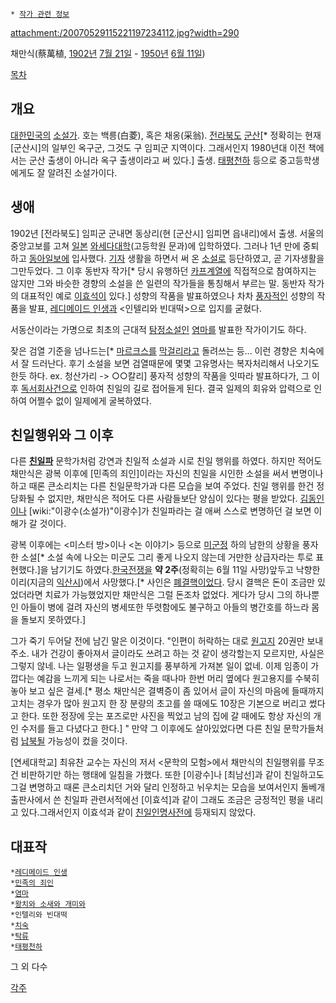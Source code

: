  * [[작가 관련 정보]]

attachment:/20070529115221197234112.jpg?width=290

채만식(蔡萬植, [[1902년]] [[7월 21일]] - [[1950년]] [[6월 11일]])

[[목차]]
== 개요 ==
[[대한민국]]의 [[소설가]]. 호는 백릉(白菱), 혹은 채옹(采翁). [[전라북도]] [[군산시|군산]][* 정확히는 현재 [군산시]의 일부인 옥구군, 그것도 구 임피군 지역이다. 그래서인지 1980년대 이전 책에서는 군산 출생이 아니라 옥구 출생이라고 써 있다.] 출생. [[태평천하]] 등으로 중고등학생에게도 잘 알려진 소설가이다.

== 생애 ==
1902년 [전라북도] 임피군 군내면 동상리(현 [군산시] 임피면 읍내리)에서 출생. 서울의 중앙고보를 고쳐 [[일본]] [[와세다대학]](고등학원 문과)에 입학하였다. 그러나 1년 만에 중퇴하고 [[동아일보]]에 입사했다. [[기자]] 생활을 하면서 써 온 [[소설]]로 등단하였고, 곧 기자생활을 그만두었다. 그 이후 동반자 작가[* 당시 유행하던 [[카프]]계열에 직접적으로 참여하지는 않지만 그와 바슷한 경향의 소설을 쓴 일련의 작가들을 통칭해서 부르는 말. 동반자 작가의 대표적인 예로 [[이효석]]이 있다.] 성향의 작품을 발표하였으나 차차 [[풍자]]적인 성향의 작품을 발표, [[레디메이드 인생]]과 <인텔리와 빈대떡>으로 입지를 굳혔다. 

서동산이라는 가명으로 최초의 근대적 [[탐정]]소설인 [[염마]]를 발표한 작가이기도 하다.

잦은 검열 기준을 넘나드는[* [[마르크스]]를 [[막걸리]]라고 돌려쓰는 등... 이런 경향은 치숙에서 잘 드러난다. 후기 소설을 보면 검열때문에 몇몇 고유명사는 복자처리해서 나오기도 한듯 하다. ex. 청산가리 -> ○○칼리] 풍자적 성향의 작품을 잇따라 발표하다가, 그 이후 [[독서회사건]]으로 인하여 친일의 길로 접어들게 된다. 결국 일제의 회유와 압력으로 인하여 어쩔수 없이 일제에게 굴복하였다. 

== 친일행위와 그 이후 ==
다른 '''[[친일파]]''' 문학가처럼 강연과 친일적 소설과 시로 친일 행위를 하였다. 하지만 적어도 채만식은 광복 이후에 [민족의 죄인]이라는 자신의 친일을 시인한 소설을 써서 변명이나 하고 때론 큰소리치는 다른 친일문학가과 다른 모습을 보여 주었다. 친일 행위를 한건 정당화될 수 없지만, 채만식은 적어도 다른 사람들보단 양심이 있다는 평을 받았다. [[김동인]]이나 [wiki:"이광수(소설가)"이광수]가 친일파라는 걸 애써 스스로 변명하던 걸 보면 이해가 갈 것이다.

광복 이후에는 <미스터 방>이나 <논 이야기> 등으로 [[미군정]] 하의 남한의 상황을 풍자한 소설[* 소설 속에 나오는 미군도 그리 좋게 나오지 않는데 거만한 상급자라는 투로 표현했다.]을 남기기도 하였다.[[한국전쟁]]을 '''약 2주'''(정확히는 6월 11일 사망)앞두고 낙향한 이리(지금의 [[익산시]])에서 사망했다.[* 사인은 [[폐]][[결핵]]이었다. 당시 결핵은 돈이 조금만 있었더라면 치료가 가능했었지만 채만식은 그럴 돈조차 없었다. 게다가 당시 그의 하나뿐인 아들이 병에 걸려 자신의 병세또한 뚜렷함에도 불구하고 아들의 병간호를 하느라 몸을 돌보지 못하였다.]

그가 죽기 두어달 전에 남긴 말은 이것이다. "인편이 허락하는 대로 [[원고지]] 20권만 보내 주소. 내가 건강이 좋아져서 글이라도 쓰려고 하는 것 같이 생각할는지 모르지만, 사실은 그렇지 않네. 나는 일평생을 두고 원고지를 풍부하게 가져본 일이 없네. 이제 임종이 가깝다는 예감을 느끼게 되는 나로서는 죽을 때나마 한번 머리 옆에다 원고용지를 수북히 놓아 보고 싶은 걸세.[* 평소 채만식은 결벽증이 좀 있어서 글이 자신의 마음에 들때까지 고치는 경우가 많아 원고지 한 장 분량의 초고를 쓸 때에도 10장은 기본으로 버리고 썼다고 한다. 또한 정장에 웃는 포즈로만 사진을 찍었고 남의 집에 갈 때에도 항상 자신의 개인 수저를 들고 다녔다고 한다.] " 만약 그 이후에도 살아있었다면 다른 친일 문학가들처럼 [[납북]]될 가능성이 컸을 것이다.

[연세대학교] 최유찬 교수는 자신의 저서 <문학의 모험>에서 채만식의 친일행위를 무조건 비판하기만 하는 행태에 일침을 가했다. 또한 [이광수]나 [최남선]과 같이 친일하고도 그걸 변명하고 때론 큰소리치던 거와 달리 인정하고 뉘우치는 모습을 보여서인지 돌베개 출판사에서 쓴 친일파 관련서적에선 [이효석]과 같이 그래도 조금은 긍정적인 평을 내리고 있다.그래서인지 이효석과 같이 [[친일인명사전]]에 등재되지 않았다.

== 대표작 ==
 *[[레디메이드 인생]]
 *[[민족의 죄인]]
 *[[염마]]
 *[[왕치와 소새와 개미와]]
 *인텔리와 빈대떡
 *[[치숙]]
 *[[탁류]]
 *[[태평천하]]

그 외 다수

[[각주]]
